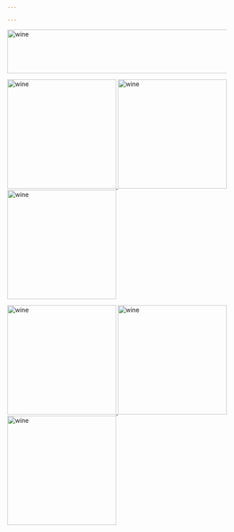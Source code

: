 ```yaml
---

---
```


<img border="0" alt="wine" src="R4tummies.png" width="800" height="100">



<a href="wine_worldmap.html"><img border="0" alt="wine" src="wine_numbers_world_final_square.png" width="250" height="250"> <a href="wine_treemap.html"><img border="0" alt="wine" src="treemap_wines_final_square.png" width="250" height="250"> <a href="wine_europemap.html"><img border="0" alt="wine" src="wine_numbers_europe_final.png" width="250" height="250">

<a href="newpage.html"><img border="0" alt="wine" src="wine_white_big1x1.png" width="250" height="250"> <a href="newpage.html"><img border="0" alt="wine" src="wine.jpg" width="250" height="250"> <a href="newpage.html"><img border="0" alt="wine" src="wine.jpg" width="250" height="250">